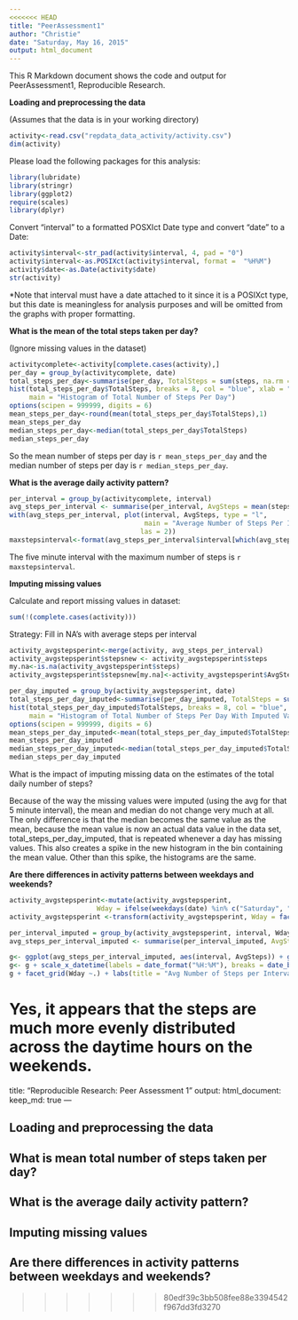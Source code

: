 ```yaml
---
<<<<<<< HEAD
title: "PeerAssessment1"
author: "Christie"
date: "Saturday, May 16, 2015"
output: html_document
---
```

This R Markdown document shows the code and output for PeerAssessment1, Reproducible Research.

**Loading and preprocessing the data**

(Assumes that the data is in your working directory)

```r
activity<-read.csv("repdata_data_activity/activity.csv")
dim(activity)
```

Please load the following packages for this analysis:

```r
library(lubridate)
library(stringr)
library(ggplot2)
require(scales)
library(dplyr)
```

Convert "interval" to a formatted POSXIct Date type and convert "date" to a Date:

```r
activity$interval<-str_pad(activity$interval, 4, pad = "0")
activity$interval<-as.POSIXct(activity$interval, format =  "%H%M")
activity$date<-as.Date(activity$date)
str(activity)
```
*Note that interval must have a date attached to it since it is a POSIXct type, but this date is meaningless for analysis purposes and will be omitted from the graphs with proper formatting.


**What is the mean of the total steps taken per day?**

(Ignore missing values in the dataset)

```r
activitycomplete<-activity[complete.cases(activity),]
per_day = group_by(activitycomplete, date)
total_steps_per_day<-summarise(per_day, TotalSteps = sum(steps, na.rm = TRUE))
hist(total_steps_per_day$TotalSteps, breaks = 8, col = "blue", xlab = "Total Steps", 
     main = "Histogram of Total Number of Steps Per Day")
options(scipen = 999999, digits = 6)
mean_steps_per_day<-round(mean(total_steps_per_day$TotalSteps),1)
mean_steps_per_day
median_steps_per_day<-median(total_steps_per_day$TotalSteps)
median_steps_per_day
```

So the mean number of steps per day is `r mean_steps_per_day` and the median number of steps per day is `r median_steps_per_day`. 

**What is the average daily activity pattern?**

```r
per_interval = group_by(activitycomplete, interval)
avg_steps_per_interval <- summarise(per_interval, AvgSteps = mean(steps, na.rm = TRUE))
with(avg_steps_per_interval, plot(interval, AvgSteps, type = "l", 
                                  main = "Average Number of Steps Per Interval", 
                                 las = 2))
maxstepsinterval<-format(avg_steps_per_interval$interval[which(avg_steps_per_interval$AvgSteps == max(avg_steps_per_interval$AvgSteps))], "%H:%M")
```

The five minute interval with the maximum number of steps is `r maxstepsinterval`. 

**Imputing missing values**

Calculate and report missing values in dataset:

```r
sum(!(complete.cases(activity)))
```

Strategy: Fill in  NA's with average steps per interval

```r
activity_avgstepsperint<-merge(activity, avg_steps_per_interval)
activity_avgstepsperint$stepsnew <- activity_avgstepsperint$steps
my.na<-is.na(activity_avgstepsperint$steps)
activity_avgstepsperint$stepsnew[my.na]<-activity_avgstepsperint$AvgSteps[my.na]

per_day_imputed = group_by(activity_avgstepsperint, date)
total_steps_per_day_imputed<-summarise(per_day_imputed, TotalSteps = sum(stepsnew, na.rm = TRUE))
hist(total_steps_per_day_imputed$TotalSteps, breaks = 8, col = "blue", xlab = "Total Steps", 
     main = "Histogram of Total Number of Steps Per Day With Imputed Values", ylim = c(0,30))
options(scipen = 999999, digits = 6)
mean_steps_per_day_imputed<-mean(total_steps_per_day_imputed$TotalSteps)
mean_steps_per_day_imputed
median_steps_per_day_imputed<-median(total_steps_per_day_imputed$TotalSteps)
median_steps_per_day_imputed
```

What is the impact of imputing missing data on the estimates of the total daily number of steps?

Because of the way the missing values were imputed (using the avg for that 5 minute interval), the mean and median do not change very  much at all. The only difference is that the median becomes the same value as the mean, because the mean value is now an actual data value in the data set, total_steps_per_day_imputed, that is repeated whenever a day has missing values. This also creates a spike in the new histogram in the bin containing  the mean value. Other than this spike, the histograms are the same.


**Are there differences in activity patterns between weekdays and weekends?**

```r
activity_avgstepsperint<-mutate(activity_avgstepsperint, 
                      Wday = ifelse(weekdays(date) %in% c("Saturday", "Sunday"), "weekend", "weekday" ))
activity_avgstepsperint <-transform(activity_avgstepsperint, Wday = factor(Wday))

per_interval_imputed = group_by(activity_avgstepsperint, interval, Wday)
avg_steps_per_interval_imputed <- summarise(per_interval_imputed, AvgSteps = mean(stepsnew, na.rm = TRUE))

g<- ggplot(avg_steps_per_interval_imputed, aes(interval, AvgSteps)) + geom_line() 
g<- g + scale_x_datetime(labels = date_format("%H:%M"), breaks = date_breaks("2 hour"))
g + facet_grid(Wday ~.) + labs(title = "Avg Number of Steps per Interval - Weekends vs Weekdays")
```

Yes, it appears that the steps are much more evenly distributed across the daytime hours on the weekends.
=======
title: "Reproducible Research: Peer Assessment 1"
output: 
  html_document:
    keep_md: true
---


## Loading and preprocessing the data



## What is mean total number of steps taken per day?



## What is the average daily activity pattern?



## Imputing missing values



## Are there differences in activity patterns between weekdays and weekends?
>>>>>>> 80edf39c3bb508fee88e3394542f967dd3fd3270
